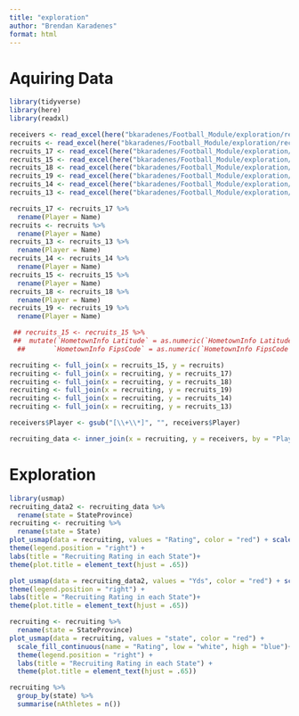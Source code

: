 ```yaml
---
title: "exploration"
author: "Brendan Karadenes"
format: html
---
```


# Aquiring Data 

```r
library(tidyverse)
library(here)
library(readxl)
```

```r
receivers <- read_excel(here("bkaradenes/Football_Module/exploration/recievers.xlsx"))
recruits <- read_excel(here("bkaradenes/Football_Module/exploration/recruit.xlsx"))
recruits_17 <- read_excel(here("bkaradenes/Football_Module/exploration/recruit_17.xlsx"))
recruits_15 <- read_excel(here("bkaradenes/Football_Module/exploration/recruit_15.xlsx"))
recruits_18 <- read_excel(here("bkaradenes/Football_Module/exploration/recruit_18.xlsx"))
recruits_19 <- read_excel(here("bkaradenes/Football_Module/exploration/recruit_19.xlsx"))
recruits_14 <- read_excel(here("bkaradenes/Football_Module/exploration/recruit_14.xlsx"))
recruits_13 <- read_excel(here("bkaradenes/Football_Module/exploration/recruit_13.xlsx"))
```

```r
recruits_17 <- recruits_17 %>%
  rename(Player = Name)
recruits <- recruits %>%
  rename(Player = Name)
recruits_13 <- recruits_13 %>%
  rename(Player = Name)
recruits_14 <- recruits_14 %>%
  rename(Player = Name)
recruits_15 <- recruits_15 %>%
  rename(Player = Name)
recruits_18 <- recruits_18 %>%
  rename(Player = Name)
recruits_19 <- recruits_19 %>%
  rename(Player = Name)
```

```r
 ## recruits_15 <- recruits_15 %>%
 ##  mutate(`HometownInfo Latitude` = as.numeric(`HometownInfo Latitude`),
  ##       `HometownInfo FipsCode` = as.numeric(`HometownInfo FipsCode`))
```

```r
recruiting <- full_join(x = recruits_15, y = recruits)
recruiting <- full_join(x = recruiting, y = recruits_17)
recruiting <- full_join(x = recruiting, y = recruits_18)
recruiting <- full_join(x = recruiting, y = recruits_19)
recruiting <- full_join(x = recruiting, y = recruits_14)
recruiting <- full_join(x = recruiting, y = recruits_13)
```

```r
receivers$Player <- gsub("[\\+\\*]", "", receivers$Player)
```

```r
recruiting_data <- inner_join(x = recruiting, y = receivers, by = "Player")
```

# Exploration

```r
library(usmap)
recruiting_data2 <- recruiting_data %>%
  rename(state = StateProvince)
recruiting <- recruiting %>%
  rename(state = State)
plot_usmap(data = recruiting, values = "Rating", color = "red") + scale_fill_continuous(name = "", label = scales::comma, low = "white", high = "blue") +
theme(legend.position = "right") +
labs(title = "Recruiting Rating in each State")+
theme(plot.title = element_text(hjust = .65))
```

```r
plot_usmap(data = recruiting_data2, values = "Yds", color = "red") + scale_fill_continuous(name = "", label = scales::comma, low = "white", high = "blue") +
theme(legend.position = "right") +
labs(title = "Recruiting Rating in each State")+
theme(plot.title = element_text(hjust = .65))
```

```r
recruiting <- recruiting %>%
  rename(state = StateProvince)
plot_usmap(data = recruiting, values = "state", color = "red") +
  scale_fill_continuous(name = "Rating", low = "white", high = "blue")+
  theme(legend.position = "right") +
  labs(title = "Recruiting Rating in each State") +
  theme(plot.title = element_text(hjust = .65))
```

```r
recruiting %>%
  group_by(state) %>%
  summarise(nAthletes = n())
```





